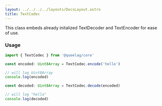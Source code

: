 ```yaml
---
layout: ../../../../layouts/DocsLayout.astro
title: TextCodec
---
```


This class embeds already initalized TextDecoder and TextEncoder for ease of use.

### Usage

```ts
import { TextCodec } from '@queelag/core'

const encoded: Uint8Array = TextCodec.encode('hello')

// will log Uint8Array
console.log(encoded)

const decoded: Uint8Array = TextCodec.decode(encoded)

// will log "hello"
console.log(decoded)
```
